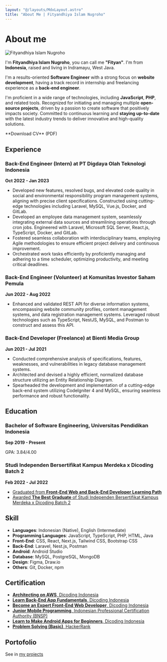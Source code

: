 ```yaml
---
layout: "@/layouts/MdxLayout.astro"
title: "About Me | Fityandhiya Islam Nugroho"
---
```



# About me

<img
  src="/profile.webp"
  alt="Fityandhiya Islam Nugroho"
  class="rounded-full w-40 h-40 mx-auto"
/>

I'm **Fityandhiya Islam Nugroho**, you can call me **"Fityan"**.
I'm from **Indonesia**, raised and living in Indramayu, West Java.

I'm a results-oriented **Software Engineer** with a strong focus on **website development**, having a track record in internship and freelancing experience as a **back-end engineer**.

I'm proficient in a wide range of technologies, including **JavaScript**, **PHP**, and related tools. Recognized for initiating and managing multiple **open-source projects**, driven by a passion to create software that positively impacts society.
Committed to continuous learning and **staying up-to-date** with the latest industry trends to deliver innovative and high-quality solutions.

<div class="w-full flex justify-center mt-8">
  <Link href="/resume" className="not-prose" target="_blank" variant="default">
    <DownloadIcon className="w-5 h-5 mr-1" />
    **Download CV** (PDF)
  </Link>
</div>

## Experience

### Back-End Engineer (Intern) at PT Digdaya Olah Teknologi Indonesia

**Oct 2022 - Jan 2023**

- Developed new features, resolved bugs, and elevated code quality in social and environmental responsibility program management systems, aligning with precise client specifications. Constructed using cutting-edge technologies including Laravel, MySQL, Vue.js, Docker, and GitLab.
- Developed an employee data management system, seamlessly integrating external data sources and streamlining operations through cron jobs. Engineered with Laravel, Microsoft SQL Server, React.js, TypeScript, Docker, and GitLab.
- Fostered seamless collaboration with interdisciplinary teams, employing Agile methodologies to ensure efficient project delivery and continuous improvement.
- Orchestrated work tasks efficiently by proficiently managing and adhering to a time scheduler, optimizing productivity, and meeting critical deadlines.

### Back-End Engineer (Volunteer) at Komunitas Investor Saham Pemula

**Jun 2022 - Aug 2022**

- Enhanced and validated REST API for diverse information systems, encompassing website community profiles, content management systems, and data registration management systems. Leveraged robust technologies such as TypeScript, NestJS, MySQL, and Postman to construct and assess this API.

### Back-End Developer (Freelance) at Bienti Media Group

**Jun 2021 - Jul 2021**

- Conducted comprehensive analysis of specifications, features, weaknesses, and vulnerabilities in legacy database management systems.
- Architected and devised a highly efficient, normalized database structure utilizing an Entity Relationship Diagram.
- Spearheaded the development and implementation of a cutting-edge back-end system utilizing CodeIgniter 4 and MySQL, ensuring seamless performance and robust functionality.

## Education

### Bachelor of Software Engineering, Universitas Pendidikan Indonesia

**Sep 2019 - Present**

GPA: 3.84/4.00

### Studi Independen Bersertifikat Kampus Merdeka x Dicoding Batch 2

**Feb 2022 - Jul 2022**

- [Graduated from **Front-End Web and Back-End Developer Learning Path**](https://drive.google.com/file/d/1-ieZnVMnMAnEZqs9YOQxTCOOkn59IECx/view?usp=sharing)
- [Awarded **The Best Graduate** of Studi Independen Bersertifikat Kampus Merdeka x Dicoding Batch 2](https://drive.google.com/file/d/1FiNlhBVJFnj3k7QfJ6o2DRn3y1GrVfAX/view?usp=sharing)

## Skill

- **Languages**: Indonesian (Native), English (Intermediate)
- **Programming Languages**: JavaScript, TypeScript, PHP, HTML, Java
- **Front-End**: CSS, React, Next.js, Tailwind CSS, Bootstrap CSS
- **Back-End**: Laravel, Nest.js, Postman
- **Android**: Android Studio
- **Database**: MySQL, PostgreSQL, MongoDB
- **Design**: Figma, Draw.io
- **Others**: Git, Docker, npm

## Certification

- [**Architecting on AWS**, Dicoding Indonesia](https://www.dicoding.com/certificates/EYX46J0JRPDL)
- [**Learn Back-End App Fundamentals**, Dicoding Indonesia](https://www.dicoding.com/certificates/07Z6VWOWWXQR)
- [**Become an Expert Front-End Web Developer**, Dicoding Indonesia](https://www.dicoding.com/certificates/JMZVG29GRZN9)
- [**Junior Mobile Programming**, Indonesian Professional Certification Authority (BNSP)](https://drive.google.com/file/d/1Y3ke212gF38nbmZeSZ0Kl6Q7uJfCDarE/view?usp=share_link)
- [**Learn to Make Android Apps for Beginners**, Dicoding Indonesia](https://www.dicoding.com/certificates/1OP80494LXQK)
- [**Problem Solving (Basic)**, HackerRank](https://www.hackerrank.com/certificates/c43c6cb90e92)

## Portofolio

See in [my projects](/projects)
